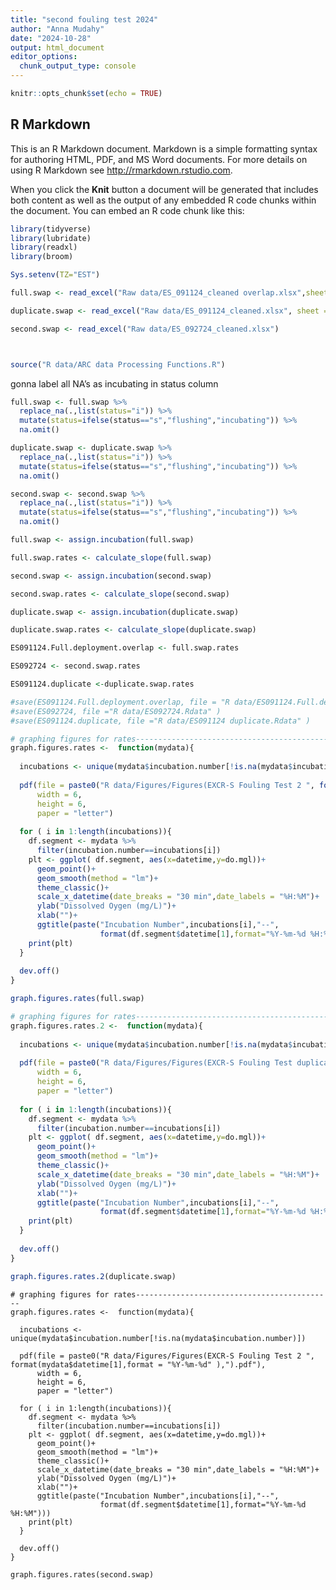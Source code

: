```yaml
---
title: "second fouling test 2024"
author: "Anna Mudahy"
date: "2024-10-28"
output: html_document
editor_options: 
  chunk_output_type: console
---
```


```r
knitr::opts_chunk$set(echo = TRUE)
```

## R Markdown

This is an R Markdown document. Markdown is a simple formatting syntax for authoring HTML, PDF, and MS Word documents. For more details on using R Markdown see <http://rmarkdown.rstudio.com>.

When you click the **Knit** button a document will be generated that includes both content as well as the output of any embedded R code chunks within the document. You can embed an R code chunk like this:

```r

library(tidyverse)
library(lubridate)
library(readxl)
library(broom)
```


```r
Sys.setenv(TZ="EST")

full.swap <- read_excel("Raw data/ES_091124_cleaned overlap.xlsx",sheet = "cleaned") 

duplicate.swap <- read_excel("Raw data/ES_091124_cleaned.xlsx", sheet = "clean") 

second.swap <- read_excel("Raw data/ES_092724_cleaned.xlsx")



source("R data/ARC data Processing Functions.R")
```

gonna label all NA's as incubating in status column 

```r
full.swap <- full.swap %>%
  replace_na(.,list(status="i")) %>%
  mutate(status=ifelse(status=="s","flushing","incubating")) %>% 
  na.omit()

duplicate.swap <- duplicate.swap %>%
  replace_na(.,list(status="i")) %>%
  mutate(status=ifelse(status=="s","flushing","incubating")) %>% 
  na.omit()

second.swap <- second.swap %>%
  replace_na(.,list(status="i")) %>% 
  mutate(status=ifelse(status=="s","flushing","incubating")) %>% 
  na.omit()


```


```r
full.swap <- assign.incubation(full.swap)

full.swap.rates <- calculate_slope(full.swap)
```

```r
second.swap <- assign.incubation(second.swap)

second.swap.rates <- calculate_slope(second.swap)
```

```r
duplicate.swap <- assign.incubation(duplicate.swap)

duplicate.swap.rates <- calculate_slope(duplicate.swap)
```



```r
ES091124.Full.deployment.overlap <- full.swap.rates

ES092724 <- second.swap.rates

ES091124.duplicate <-duplicate.swap.rates 

#save(ES091124.Full.deployment.overlap, file = "R data/ES091124.Full.deployment.overlap.Rdata" )
#save(ES092724, file ="R data/ES092724.Rdata" )
#save(ES091124.duplicate, file ="R data/ES091124 duplicate.Rdata" )


```

```r

# graphing figures for rates--------------------------------------------
graph.figures.rates <-  function(mydata){
  
  incubations <- unique(mydata$incubation.number[!is.na(mydata$incubation.number)])
  
  pdf(file = paste0("R data/Figures/Figures(EXCR-S Fouling Test 2 ", format(mydata$datetime[1],format = "%Y-%m-%d" ),").pdf"), 
      width = 6, 
      height = 6,
      paper = "letter")
  
  for ( i in 1:length(incubations)){
    df.segment <- mydata %>% 
      filter(incubation.number==incubations[i])
    plt <- ggplot( df.segment, aes(x=datetime,y=do.mgl))+
      geom_point()+
      geom_smooth(method = "lm")+
      theme_classic()+
      scale_x_datetime(date_breaks = "30 min",date_labels = "%H:%M")+
      ylab("Dissolved Oygen (mg/L)")+
      xlab("")+
      ggtitle(paste("Incubation Number",incubations[i],"--",
                    format(df.segment$datetime[1],format="%Y-%m-%d %H:%M")))
    print(plt)
  }
  
  dev.off()
}

graph.figures.rates(full.swap)
```

```r

# graphing figures for rates--------------------------------------------
graph.figures.rates.2 <-  function(mydata){
  
  incubations <- unique(mydata$incubation.number[!is.na(mydata$incubation.number)])
  
  pdf(file = paste0("R data/Figures/Figures(EXCR-S Fouling Test duplicate ", format(mydata$datetime[1],format = "%Y-%m-%d" ),").pdf"), 
      width = 6, 
      height = 6,
      paper = "letter")
  
  for ( i in 1:length(incubations)){
    df.segment <- mydata %>% 
      filter(incubation.number==incubations[i])
    plt <- ggplot( df.segment, aes(x=datetime,y=do.mgl))+
      geom_point()+
      geom_smooth(method = "lm")+
      theme_classic()+
      scale_x_datetime(date_breaks = "30 min",date_labels = "%H:%M")+
      ylab("Dissolved Oygen (mg/L)")+
      xlab("")+
      ggtitle(paste("Incubation Number",incubations[i],"--",
                    format(df.segment$datetime[1],format="%Y-%m-%d %H:%M")))
    print(plt)
  }
  
  dev.off()
}

graph.figures.rates.2(duplicate.swap)
```



```rsecond

# graphing figures for rates--------------------------------------------
graph.figures.rates <-  function(mydata){
  
  incubations <- unique(mydata$incubation.number[!is.na(mydata$incubation.number)])
  
  pdf(file = paste0("R data/Figures/Figures(EXCR-S Fouling Test 2 ", format(mydata$datetime[1],format = "%Y-%m-%d" ),").pdf"), 
      width = 6, 
      height = 6,
      paper = "letter")
  
  for ( i in 1:length(incubations)){
    df.segment <- mydata %>% 
      filter(incubation.number==incubations[i])
    plt <- ggplot( df.segment, aes(x=datetime,y=do.mgl))+
      geom_point()+
      geom_smooth(method = "lm")+
      theme_classic()+
      scale_x_datetime(date_breaks = "30 min",date_labels = "%H:%M")+
      ylab("Dissolved Oygen (mg/L)")+
      xlab("")+
      ggtitle(paste("Incubation Number",incubations[i],"--",
                    format(df.segment$datetime[1],format="%Y-%m-%d %H:%M")))
    print(plt)
  }
  
  dev.off()
}

graph.figures.rates(second.swap)
```